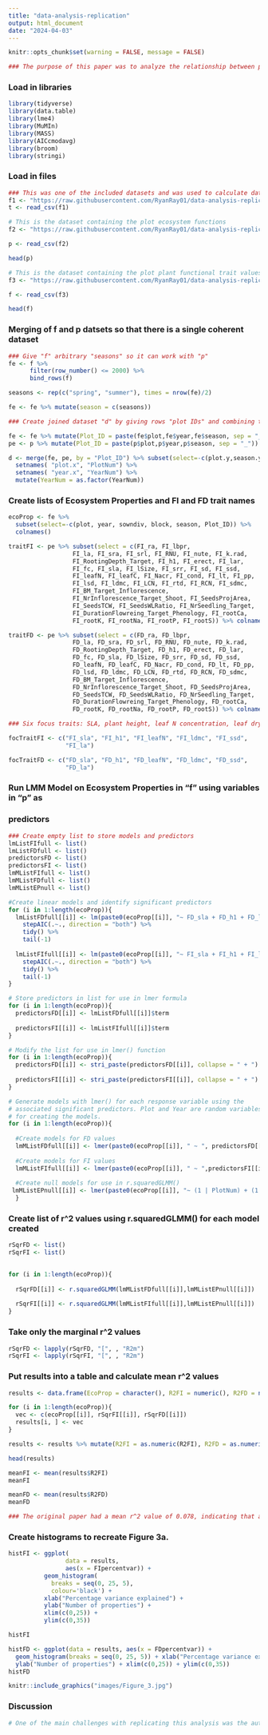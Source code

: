 ```yaml
---
title: "data-analysis-replication"
output: html_document
date: "2024-04-03"
---
```

```r
knitr::opts_chunk$set(warning = FALSE, message = FALSE) 
```

```r
### The purpose of this paper was to analyze the relationship between plant traits and ecosystem properties to see if plant traits could be used as predictors of ecosystem properties using linear mixed models and calculating marginal r^2 values of those models to investigate the proportion of variance explained by traits. The analysis focused on six plant functional traits as predictors of the ecosystem properties. There were two datasets used, which are saved as p and f in this code. Dataset P contains plot data with variables to be used as the ecosystem properties and dataset f contains the data regarding the plant functional traits for each plot. Dataset "f" contains two separate values for each trait "FD" and "FI", in my analysis I separated the values for each model as using both in each model led to more different results than the authors. 
```


### Load in libraries
```r
library(tidyverse)
library(data.table)
library(lme4)
library(MuMIn)
library(MASS)
library(AICcmodavg)
library(broom)
library(stringi)
```

### Load in files
```r

### This was one of the included datasets and was used to calculate dataset "f" by the authors. 
f1 <- "https://raw.githubusercontent.com/RyanRay01/data-analysis-replication/main/data/traits.st.csv"
t <- read_csv(f1)

# This is the dataset containing the plot ecosystem functions
f2 <- "https://raw.githubusercontent.com/RyanRay01/data-analysis-replication/main/data/predictors_raw.csv"

p <- read_csv(f2)

head(p)

# This is the dataset containing the plot plant functional trait values.
f3 <- "https://raw.githubusercontent.com/RyanRay01/data-analysis-replication/main/data/functions4.st.csv"

f <- read_csv(f3)

head(f)

```

### Merging of f and p datsets so that there is a single coherent dataset
```r
### Give "f" arbitrary "seasons" so it can work with "p"
fe <- f %>% 
      filter(row_number() <= 2000) %>% 
      bind_rows(f)

seasons <- rep(c("spring", "summer"), times = nrow(fe)/2)

fe <- fe %>% mutate(season = c(seasons))

### Create joined dataset "d" by giving rows "plot IDs" and combining them

fe <- fe %>% mutate(Plot_ID = paste(fe$plot,fe$year,fe$season, sep = "_"))
pe <- p %>% mutate(Plot_ID = paste(p$plot,p$year,p$season, sep = "_"))

d <- merge(fe, pe, by = "Plot_ID") %>% subset(select=-c(plot.y,season.y,year.y)) %>%
  setnames( "plot.x", "PlotNum") %>%
  setnames( "year.x", "YearNum") %>%
  mutate(YearNum = as.factor(YearNum))
```

### Create lists of Ecosystem Properties and FI and FD trait names
```r
ecoProp <- fe %>%
  subset(select=-c(plot, year, sowndiv, block, season, Plot_ID)) %>%
  colnames()

traitFI <- pe %>% subset(select = c(FI_ra, FI_lbpr,
                  FI_la, FI_sra, FI_srl, FI_RNU, FI_nute, FI_k.rad, 
                  FI_RootingDepth_Target, FI_h1, FI_erect, FI_lar, 
                  FI_fc, FI_sla, FI_lSize, FI_srr, FI_sd, FI_ssd, 
                  FI_leafN, FI_leafC, FI_Nacr, FI_cond, FI_lt, FI_pp, 
                  FI_lsd, FI_ldmc, FI_LCN, FI_rtd, FI_RCN, FI_sdmc, 
                  FI_BM_Target_Inflorescence, 
                  FI_NrInflorescence_Target_Shoot, FI_SeedsProjArea, 
                  FI_SeedsTCW, FI_SeedsWLRatio, FI_NrSeedling_Target, 
                  FI_DurationFlowreing_Target_Phenology, FI_rootCa, 
                  FI_rootK, FI_rootNa, FI_rootP, FI_rootS)) %>% colnames()

traitFD <- pe %>% subset(select = c(FD_ra, FD_lbpr,
                  FD_la, FD_sra, FD_srl, FD_RNU, FD_nute, FD_k.rad, 
                  FD_RootingDepth_Target, FD_h1, FD_erect, FD_lar, 
                  FD_fc, FD_sla, FD_lSize, FD_srr, FD_sd, FD_ssd, 
                  FD_leafN, FD_leafC, FD_Nacr, FD_cond, FD_lt, FD_pp, 
                  FD_lsd, FD_ldmc, FD_LCN, FD_rtd, FD_RCN, FD_sdmc, 
                  FD_BM_Target_Inflorescence, 
                  FD_NrInflorescence_Target_Shoot, FD_SeedsProjArea, 
                  FD_SeedsTCW, FD_SeedsWLRatio, FD_NrSeedling_Target, 
                  FD_DurationFlowreing_Target_Phenology, FD_rootCa, 
                  FD_rootK, FD_rootNa, FD_rootP, FD_rootS)) %>% colnames()

### Six focus traits: SLA, plant height, leaf N concentration, leaf dry matter content, stem tissue density and leaf area

focTraitFI <- c("FI_sla", "FI_h1", "FI_leafN", "FI_ldmc", "FI_ssd", 
                "FI_la")

focTraitFD <- c("FD_sla", "FD_h1", "FD_leafN", "FD_ldmc", "FD_ssd", 
                "FD_la")
```

### Run LMM Model on Ecosystem Properties in "f" using variables in "p" as
### predictors
```r
### Create empty list to store models and predictors
lmListFIfull <- list()
lmListFDfull <- list()
predictorsFD <- list()
predictorsFI <- list()
lmMListFIfull <- list()
lmMListFDfull <- list()
lmMListEPnull <- list()

#Create linear models and identify significant predictors
for (i in 1:length(ecoProp)){
  lmListFDfull[[i]] <- lm(paste0(ecoProp[[i]], "~ FD_sla + FD_h1 + FD_leafN + FD_ldmc + FD_ssd + FD_la"), data = d) %>%
    stepAIC(.~., direction = "both") %>%
    tidy() %>%
    tail(-1)
  
  lmListFIfull[[i]] <- lm(paste0(ecoProp[[i]], "~ FI_sla + FI_h1 + FI_leafN + FI_ldmc + FI_ssd + FI_la"), data = d) %>%
    stepAIC(.~., direction = "both") %>%
    tidy() %>%
    tail(-1)
}

# Store predictors in list for use in lmer formula
for (i in 1:length(ecoProp)){
  predictorsFD[[i]] <- lmListFDfull[[i]]$term
  
  predictorsFI[[i]] <- lmListFIfull[[i]]$term
}

# Modify the list for use in lmer() function
for (i in 1:length(ecoProp)){
  predictorsFD[[i]] <- stri_paste(predictorsFD[[i]], collapse = " + ")
  
  predictorsFI[[i]] <- stri_paste(predictorsFI[[i]], collapse = " + ")
}

# Generate models with lmer() for each response variable using the
# associated significant predictors. Plot and Year are random variables
# for creating the models.
for (i in 1:length(ecoProp)){
  
  #Create models for FD values
  lmMListFDfull[[i]] <- lmer(paste0(ecoProp[[i]], " ~ ", predictorsFD[[i]]," + (1 | PlotNum) + (1 | YearNum)"), data = d, na.action = na.omit)
  
  #Create models for FI values
  lmMListFIfull[[i]] <- lmer(paste0(ecoProp[[i]], " ~ ",predictorsFI[[i]]," + (1 | PlotNum) + (1 | YearNum)"), data = d, na.action = na.omit)
  
  #Create null models for use in r.squaredGLMM() 
 lmMListEPnull[[i]] <- lmer(paste0(ecoProp[[i]], "~ (1 | PlotNum) + (1 | YearNum)"), data = d, na.action = na.omit)
  }
```

### Create list of r^2 values using r.squaredGLMM() for each model created
```r
rSqrFD <- list()
rSqrFI <- list()

    
for (i in 1:length(ecoProp)){
  
  rSqrFD[[i]] <- r.squaredGLMM(lmMListFDfull[[i]],lmMListEPnull[[i]])
  
  rSqrFI[[i]] <- r.squaredGLMM(lmMListFIfull[[i]],lmMListEPnull[[i]])
}
```
### Take only the marginal r^2 values
```r
rSqrFD <- lapply(rSqrFD, "[", , "R2m") 
rSqrFI <- lapply(rSqrFI, "[", , "R2m") 
```

### Put results into a table and calculate mean r^2 values
```r
results <- data.frame(EcoProp = character(), R2FI = numeric(), R2FD = numeric(), stringsAsFactors = FALSE)

for (i in 1:length(ecoProp)){
  vec <- c(ecoProp[[i]], rSqrFI[[i]], rSqrFD[[i]])
  results[i, ] <- vec
}

results <- results %>% mutate(R2FI = as.numeric(R2FI), R2FD = as.numeric(R2FD), FIpercentvar = as.numeric(R2FI)*100, FDpercentvar = as.numeric(R2FD)*100)

head(results)

meanFI <- mean(results$R2FI)
meanFI

meanFD <- mean(results$R2FD)
meanFD

### The original paper had a mean r^2 value of 0.078, indicating that a higher amount of variance was explained by their predictors.
```

### Create histograms to recreate Figure 3a.
```r
histFI <- ggplot(
                data = results,
                aes(x = FIpercentvar)) +
          geom_histogram(
            breaks = seq(0, 25, 5),
            colour='black') +
          xlab("Percentage variance explained") +
          ylab("Number of properties") +
          xlim(c(0,25)) +
          ylim(c(0,35))

histFI

histFD <- ggplot(data = results, aes(x = FDpercentvar)) +
  geom_histogram(breaks = seq(0, 25, 5)) + xlab("Percentage variance explained") +
  ylab("Number of properties") + xlim(c(0,25)) + ylim(c(0,35))
histFD
```

```r
knitr::include_graphics("images/Figure_3.jpg")
```

### Discussion
```r
# One of the main challenges with replicating this analysis was the author calculated 2 metrics FD and FI for each trait but did not make it clear how these were handled in the creation of the models, or at the very least it was not apparent to me what they did. I was unable to recreate their results by separating the FD and FI values, but even when used both values for creating the models I was unable to achieve the same results. The authors got an average of .078 for their r^2 values, whereas I was only able to get an average of about .2 for both metrics. Despite this, I was able to get a similar right-skewed distribution as the original study. This was to be expected though, since the original authors found that traits were not a good indicator of ecosystem properties. Compared to the original study, I found that over 30 of the 42 ecosystem properties had less than 5% of their variance explained by their predictor variables. Only 4 properties had 5 - 10% of their variance explained using the FD metric, and about 7 using the FI. Using the FI metric I only had one property explained between 10-15% and about three using FD. The original study had about 26 properties from 0 - 5%, nine from 5-10%, four from 10-15%, two from 15-20%, and one from 20-25%. The difference from our results likely stemmed from me not understanding how they handled the FD and FI measurements, as well as some confusion on my part as to how and why they constructed their null model, which led to me using nulls based on each of the ecosystem properties. 
```
